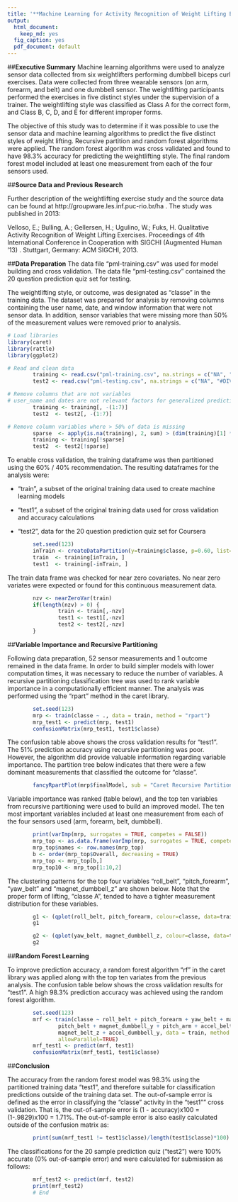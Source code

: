 ```yaml
---
title: '**Machine Learning for Activity Recognition of Weight Lifting Exercises**'
output:
  html_document:
    keep_md: yes
  fig_caption: yes
  pdf_document: default
---
```


##**Executive Summary**
Machine learning algorithms were used to analyze sensor data collected from six weightlifters performing dumbbell biceps curl exercises. Data were collected from three wearable sensors (on arm, forearm, and belt) and one dumbbell sensor.  The weightlifting participants performed the exercises in five distinct styles under the supervision of a trainer. The weightlifting style was classified as Class A for the correct form, and Class B, C, D, and E for different improper forms.  

The objective of this study was to determine if it was possible to use the sensor data and machine learning algorithms to predict the five distinct styles of weight lifting.  Recursive partition and random forest algorithms were applied. The random forest algorithm was cross validated and found to have 98.3% accuracy for predicting the weightlifting style.  The final random forest model included at least one measurement from each of the four sensors used.

##**Source Data and Previous Research** 

Further description of the weightlifting exercise study and the source data can be found at http://groupware.les.inf.puc-rio.br/ha .  The study was published in 2013:

Velloso, E.; Bulling, A.; Gellersen, H.; Ugulino, W.; Fuks, H. Qualitative Activity Recognition of Weight Lifting Exercises. Proceedings of 4th International Conference in Cooperation with SIGCHI (Augmented Human '13) . Stuttgart, Germany: ACM SIGCHI, 2013.


##**Data Preparation** 
The data file "pml-training.csv" was used for model building and cross validation. The data file "pml-testing.csv" contained the 20 question prediction quiz set for testing.

The weightlifting style, or outcome, was designated as "classe" in the training data.  The dataset was prepared for analysis by removing columns containing the user name, date, and window information that were not sensor data.  In addition, sensor variables that were missing more than 50% of the measurement values were removed prior to analysis.  

```r
# Load libraries
library(caret)
library(rattle)
library(ggplot2)

# Read and clean data
        training <- read.csv("pml-training.csv", na.strings = c("NA", "#DIV/0!"))
        test2 <- read.csv("pml-testing.csv", na.strings = c("NA", "#DIV/0!"))

# Remove columns that are not variables
# user_name and dates are not relevant factors for generalized predictions
        training <- training[, -(1:7)]
        test2  <- test2[, -(1:7)]

# Remove column variables where > 50% of data is missing
        sparse  <- apply(is.na(training), 2, sum) > (dim(training)[1] * 0.5) 
        training <- training[!sparse]
        test2  <- test2[!sparse]  
```

To enable cross validation, the training dataframe was then partitioned using the 60% / 40% recommendation.  The resulting dataframes for the analysis were:

* "train", a subset of the original training data used to create machine learning models

* "test1", a subset of the original training data used for cross validation and accuracy calculations

* "test2", data for the 20 question prediction quiz set for Coursera

```r
        set.seed(123)
        inTrain <- createDataPartition(y=training$classe, p=0.60, list=FALSE)
        train  <- training[inTrain, ]
        test1  <- training[-inTrain, ]        
```
The train data frame was checked for near zero covariates. No near zero variates were expected or found for this continuous measurement data.

```r
        nzv <- nearZeroVar(train) 
        if(length(nzv) > 0) {
                train <- train[,-nzv]
                test1 <- test1[,-nzv]
                test2 <- test2[,-nzv]
        }                
```

##**Variable Importance and Recursive Partitioning** 

Following data preparation, 52 sensor measurements and 1 outcome remained in the data frame. In order to build simpler models with lower computation times, it was necessary to reduce the number of variables.  A recursive partitioning classification tree was used to rank variable importance in a computationally efficient manner.   The analysis was performed using the "rpart" method in the caret library.  

```r
        set.seed(123)
        mrp <- train(classe ~ ., data = train, method = "rpart") 
        mrp_test1 <- predict(mrp, test1)
        confusionMatrix(mrp_test1, test1$classe)
```
The confusion table above shows the cross validation results for "test1".  The 51% prediction accuracy using recursive partitioning was poor. However, the algorithm did provide valuable information regarding variable importance. The partition tree below indicates that there were a few dominant measurements that classified the outcome for "classe".

```r
        fancyRpartPlot(mrp$finalModel, sub = "Caret Recursive Partitioning to Rank Variable Importance")

```

Variable importance was ranked (table below), and the top ten variables from recursive partitioning were used to build an improved model. The ten most important variables included at least one measurement from each of the four sensors used (arm, forearm, belt, dumbbell).


```r
        print(varImp(mrp, surrogates = TRUE, competes = FALSE))
        mrp_top <- as.data.frame(varImp(mrp, surrogates = TRUE, competes = FALSE)$importance)
        mrp_top$names <- row.names(mrp_top)
        b <- order(mrp_top$Overall, decreasing = TRUE)
        mrp_top <- mrp_top[b,]
        mrp_top10 <- mrp_top[1:10,2]
```

The clustering patterns for the top four variables "roll_belt", "pitch_forearm", "yaw_belt" and "magnet_dumbbell_z" are shown below. Note that the proper form of lifting, "classe A", tended to have a tighter measurement distribution for these variables.


```r

        g1 <- (qplot(roll_belt, pitch_forearm, colour=classe, data=train) + theme_bw())
        g1
```        
```r
        g2 <- (qplot(yaw_belt, magnet_dumbbell_z, colour=classe, data=train) + theme_bw())
        g2
```

##**Random Forest Learning** 

To improve prediction accuracy, a random forest algorithm "rf" in the caret library was applied along with the top ten variates from the previous analysis. The confusion table below shows the cross validation results for "test1".  A high 98.3% prediction accuracy was achieved using the random forest algorithm.    

```r
        set.seed(123)
        mrf <- train(classe ~ roll_belt + pitch_forearm + yaw_belt + magnet_dumbbell_z +  
                pitch_belt + magnet_dumbbell_y + pitch_arm + accel_belt_x + 
                magnet_belt_z + accel_dumbbell_y, data = train, method = "rf", 
                allowParallel=TRUE) 
        mrf_test1 <- predict(mrf, test1)
        confusionMatrix(mrf_test1, test1$classe)
```

##**Conclusion** 

The accuracy from the random forest model was 98.3% using the partitioned training data "test1", and therefore suitable for classification predictions outside of the training data set. The out-of-sample error is defined as the error in classifying the "classe" activity in the "test1"" cross validation.  That is, the out-of-sample error is (1 - accuracy)x100 = (1-.9829)x100 = 1.71%.  The out-of-sample error is also easily calculated outside of the confusion matrix as:

```r

        print(sum(mrf_test1 != test1$classe)/length(test1$classe)*100)
```
The classifications for the 20 sample prediction quiz ("test2") were 100% accurate (0% out-of-sample error) and were calculated for submission as follows:

```r
        mrf_test2 <- predict(mrf, test2)
        print(mrf_test2)
        # End
```